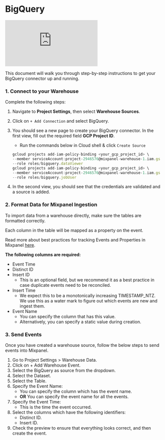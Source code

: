 # BigQuery

<div style={{position: 'relative', 'padding-bottom': '64.90384615384616%', height: 0}}>
    <iframe src="https://www.loom.com/embed/04f4ea75310744cdab477e1b47684db3?sid=3728258e-b860-431f-bdf2-cff508b2b19e"
        frameborder="0"
        webkitallowfullscreen mozallowfullscreen allowfullscreen
        style={{position: 'absolute', 'top': 0, 'left': 0, 'width': '100%', 'height': '100%'}}>
    </iframe>
</div>

This document will walk you through step-by-step instructions to get your BigQuery connector up and running.

### 1. Connect to your Warehouse

Complete the following steps:

1. Navigate to **Project Settings**, then select **Warehouse Sources**.
2. Click on `+ Add Connection` and select BigQuery.
3. You should see a new page to create your BigQuery connector. In the first view, fill out the required field **GCP Project ID**. 
    - Run the commands below in Cloud shell & click  `Create Source`
    
    ```jsx
    gcloud projects add-iam-policy-binding <your_gcp_project_id> \
    --member serviceAccount:project-2946576@mixpanel-warehouse-1.iam.gserviceaccount.com \
    --role roles/bigquery.dataViewer
    gcloud projects add-iam-policy-binding <your_gcp_project_id> \
    --member serviceAccount:project-2946576@mixpanel-warehouse-1.iam.gserviceaccount.com \
    --role roles/bigquery.jobUser
    ```
    
4. In the second view, you should see that the credentials are validated and a source is added. 


### 2. Format Data for Mixpanel Ingestion


To import data from a warehouse directly, make sure the tables are formatted correctly.

Each column in the table will be mapped as a property on the event. 

Read more about best practices for tracking Events and Properties in Mixpanel [here](https://docs.mixpanel.com/docs/tracking/how-tos/events-and-properties). 

**The following columns are required:** 

- Event Time
- Distinct ID
- Insert ID
    - This is an optional field, but we recommend it as a best practice in case duplicate events need to be reconciled.
- Insert Time
    - We expect this to be a monotonically increasing TIMESTAMP_NTZ. We use this as a water mark to figure out which events are new and ingest them.
- Event Name
    - You can specify the column that has this value.
    - Alternatively, you can specify a static value during creation.

### 3. Send Events

Once you have created a warehouse source, follow the below steps to send events into Mixpanel.
1. Go to Project Settings > Warehouse Data.
2. Click on + Add Warehouse Event.
3. Select the BigQuery as source from the dropdown.
4. Select the Dataset.
5. Select the Table.
6. Specify the Event Name:
    - You can specify the column which has the event name.
    - **OR** You can specify the event name for all the events.
7. Specify the Event Time:
    - This is the time the event occurred.
8. Select the columns which have the following identifiers:
    - Distinct ID.
    - Insert ID.
9. Check the preview to ensure that everything looks correct, and then create the event.
